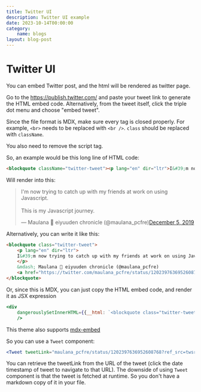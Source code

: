 ```yaml
---
title: Twitter UI
description: Twitter UI example
date: 2023-10-14T00:00:00
category: 
    name: blogs
layout: blog-post
---
```


# Twitter UI

You can embed Twitter post, and the html will be rendered as twitter page.

Go to the https://publish.twitter.com/ and paste your tweet link to generate the HTML embed code.
Alternatively, from the tweet itself, click the triple dot menu and choose "embed tweet".

Since the file format is MDX, make sure every tag is closed properly.
For example, `<br>` needs to be replaced with `<br />`. `class` should be replaced with `className`.

You also need to remove the script tag.

So, an example would be this long line of HTML code:

```html
<blockquote className="twitter-tweet"><p lang="en" dir="ltr">I&#39;m now trying to catch up with my friends at work on using Javascript.<br/><br/>This is my Javascript journey.</p>&mdash; Maulana 🌸 eiyuuden chronicle (@maulana_pcfre)<a href="https://twitter.com/maulana_pcfre/status/1202397636952608768?ref_src=twsrc%5Etfw">December 5, 2019</a></blockquote>
```

Will render into this:

<blockquote className="twitter-tweet"><p lang="en" dir="ltr">I&#39;m now trying to catch up with my friends at work on using Javascript.<br/><br/>This is my Javascript journey.</p>&mdash; Maulana 🌸 eiyuuden chronicle (@maulana_pcfre)<a href="https://twitter.com/maulana_pcfre/status/1202397636952608768?ref_src=twsrc%5Etfw">December 5, 2019</a></blockquote>

Alternatively, you can write it like this:

```html
<blockquote class="twitter-tweet">
    <p lang="en" dir="ltr">
    I&#39;m now trying to catch up with my friends at work on using Javascript.<br/><br/>This is my Javascript journey.
    </p>
    &mdash; Maulana 🌸 eiyuuden chronicle (@maulana_pcfre) 
    <a href="https://twitter.com/maulana_pcfre/status/1202397636952608768?ref_src=twsrc%5Etfw">December 5, 2019</a>
</blockquote> 
```

Or, since this is MDX, you can just copy the HTML embed code, and render it as JSX expression

```jsx
<div
    dangerouslySetInnerHTML={{__html: `<blockquote class="twitter-tweet"><p lang="en" dir="ltr">I&#39;m now trying to catch up with my friends at work on using Javascript.<br><br>This is my Javascript journey.</p>&mdash; Maulana 🌸 eiyuuden chronicle (@maulana_pcfre) <a href="https://twitter.com/maulana_pcfre/status/1202397636952608768?ref_src=twsrc%5Etfw">December 5, 2019</a></blockquote> <script async src="https://platform.twitter.com/widgets.js" charset="utf-8"></script>`}}
    />
```

This theme also supports [mdx-embed](https://github.com/PaulieScanlon/mdx-embed)

So you can use a `Tweet` component:

```jsx
<Tweet tweetLink="maulana_pcfre/status/1202397636952608768?ref_src=twsrc%5Etfw" />
```

You can retrieve the tweetLink from the URL of the tweet (click the date timestamp of tweet to navigate to that URL).
The downside of using `Tweet` component is that the tweet is fetched at runtime.
So you don't have a markdown copy of it in your file.